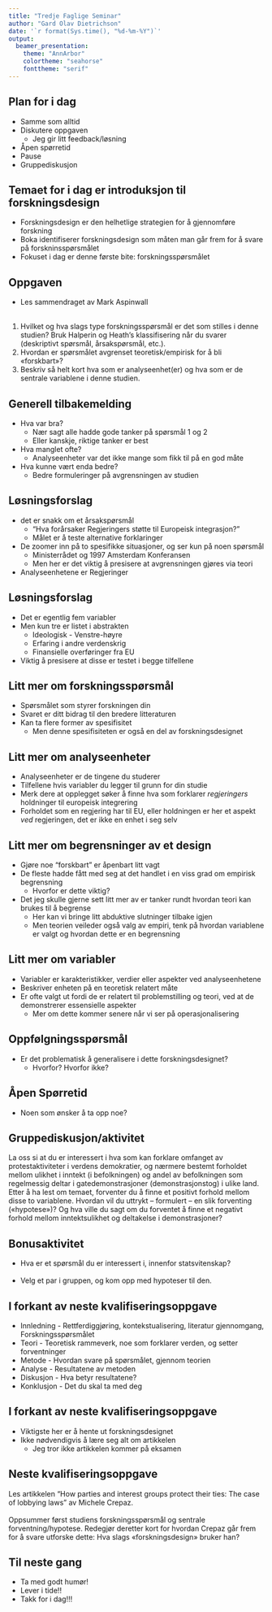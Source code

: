 ```yaml
---
title: "Tredje Faglige Seminar"
author: "Gard Olav Dietrichson"
date: '`r format(Sys.time(), "%d-%m-%Y")`'
output: 
  beamer_presentation:
    theme: "AnnArbor"
    colortheme: "seahorse"
    fonttheme: "serif"
---
```

## Plan for i dag

- Samme som alltid
- Diskutere oppgaven 
  - Jeg gir litt feedback/løsning
- Åpen spørretid
- Pause
- Gruppediskusjon

## Temaet for i dag er introduksjon til forskningsdesign

- Forskningsdesign er den helhetlige strategien for å gjennomføre forskning
- Boka identifiserer forskningsdesign som måten man går frem for å svare på forskninsspørsmålet
- Fokuset i dag er denne første bite: forskningsspørsmålet

## Oppgaven

- Les sammendraget av Mark Aspinwall
<br> <br>
1. Hvilket og hva slags type forskningsspørsmål er det som stilles i denne studien? Bruk Halperin og Heath’s klassifisering når du svarer (deskriptivt spørsmål, årsakspørsmål, etc.).
2. Hvordan er spørsmålet avgrenset teoretisk/empirisk for å bli «forskbart»?
3. Beskriv så helt kort hva som er analyseenhet(er) og hva som er de sentrale variablene i denne studien.

## Generell tilbakemelding

- Hva var bra?
  - Nær sagt alle hadde gode tanker på spørsmål 1 og 2
  - Eller kanskje, riktige tanker er best
- Hva manglet ofte?
  - Analyseenheter var det ikke mange som fikk til på en god måte
- Hva kunne vært enda bedre?
  - Bedre formuleringer på avgrensningen av studien

## Løsningsforslag

- det er snakk om et årsakspørsmål
  - "Hva forårsaker Regjeringers støtte til Europeisk integrasjon?"
  - Målet er å teste alternative forklaringer
- De zoomer inn på to spesifikke situasjoner, og ser kun på noen spørsmål
  - Ministerrådet og 1997 Amsterdam Konferansen
  - Men her er det viktig å presisere at avgrensningen gjøres via teori
- Analyseenhetene er Regjeringer

## Løsningsforslag

- Det er egentlig fem variabler 
- Men kun tre er listet i abstrakten 
  - Ideologisk - Venstre-høyre
  - Erfaring i andre verdenskrig
  - Finansielle overføringer fra EU
- Viktig å presisere at disse er testet i begge tilfellene

## Litt mer om forskningsspørsmål

- Spørsmålet som styrer forskningen din
- Svaret er ditt bidrag til den bredere litteraturen
- Kan ta flere former av spesifisitet
  - Men denne spesifisiteten er også en del av forskningsdesignet

## Litt mer om analyseenheter

- Analyseenheter er de tingene du studerer
- Tilfellene hvis variabler du legger til grunn for din studie
- Merk dere at opplegget søker å finne hva som forklarer *regjeringers* holdninger til europeisk integrering
- Forholdet som en regjering har til EU, eller holdningen er her et aspekt *ved* regjeringen, det er ikke en enhet i seg selv

## Litt mer om begrensninger av et design

- Gjøre noe "forskbart" er åpenbart litt vagt
- De fleste hadde fått med seg at det handlet i en viss grad om empirisk begrensning
  - Hvorfor er dette viktig?
- Det jeg skulle gjerne sett litt mer av er tanker rundt hvordan teori kan brukes til å begrense
  - Her kan vi bringe litt abduktive slutninger tilbake igjen
  - Men teorien veileder også valg av empiri, tenk på hvordan variablene er valgt og hvordan dette er en begrensning

## Litt mer om variabler

- Variabler er karakteristikker, verdier eller aspekter ved analyseenhetene
- Beskriver enheten på en teoretisk relatert måte
- Er ofte valgt ut fordi de er relatert til problemstilling og teori, ved at de demonstrerer essensielle aspekter
  - Mer om dette kommer senere når vi ser på operasjonalisering

## Oppfølgningsspørsmål

- Er det problematisk å generalisere i dette forskningsdesignet?
  - Hvorfor? Hvorfor ikke?

## Åpen Spørretid

- Noen som ønsker å ta opp noe?

## Gruppediskusjon/aktivitet

La oss si at du er interessert i hva som kan forklare omfanget av protestaktiviteter i verdens demokratier, og nærmere bestemt forholdet mellom ulikhet i inntekt (i befolkningen) og andel av befolkningen som regelmessig deltar i gatedemonstrasjoner (demonstrasjonstog) i ulike land. Etter å ha lest om temaet, forventer du å finne et positivt forhold mellom disse to variablene. Hvordan vil du uttrykt – formulert – en slik forventing («hypotese»)? Og hva ville du sagt om du forventet å finne et negativt forhold mellom inntektsulikhet og deltakelse i demonstrasjoner?

## Bonusaktivitet

- Hva er et spørsmål du er interessert i, innenfor statsvitenskap?
<br> <br>
- Velg et par i gruppen, og kom opp med hypoteser til den. 

## I forkant av neste kvalifiseringsoppgave

- Innledning - Rettferdiggjøring, kontekstualisering, literatur gjennomgang, Forskningsspørsmålet
- Teori - Teoretisk rammeverk, noe som forklarer verden, og setter forventninger
- Metode - Hvordan svare på spørsmålet, gjennom teorien
- Analyse - Resultatene av metoden
- Diskusjon - Hva betyr resultatene?
- Konklusjon - Det du skal ta med deg

## I forkant av neste kvalifiseringsoppgave

- Viktigste her er å hente ut forskningsdesignet
- Ikke nødvendigvis å lære seg alt om artikkelen
  - Jeg tror ikke artikkelen kommer på eksamen

## Neste kvalifiseringsoppgave

Les artikkelen “How parties and interest groups protect their ties: The case of lobbying laws” av Michele Crepaz.
<br> <br>
Oppsummer først studiens forskningsspørsmål og sentrale forventning/hypotese. Redegjør deretter kort for hvordan Crepaz går frem for å svare utforske dette: Hva slags «forskningsdesign» bruker han?

## Til neste gang

- Ta med godt humør!
- Lever i tide!!
- Takk for i dag!!!
